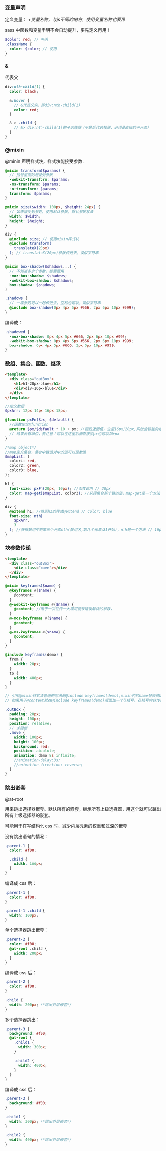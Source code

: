 ### 变量声明

定义变量： $+变量名称，与js不同的地方，使用变量名称也要用$

sass 中函数和变量申明不会自动提升，要先定义再用！

```scss
$color: red; // 声明
.className {
  color: $color; // 使用
}
```

### &

代表父

```scss
div:nth-child(1) {
  color: black;

  &:hover {
    // &代表父亲，即div:nth-child(1)
    color: red;
  }

  & > .child {
    // &> div:nth-child(1)的子选择器（不是后代选择器，必须是直接的子元素）
  }
}
```

### @mixin

@minin 声明样式块，样式块能接受参数，

```scss
@mixin transform($params) {
  // 括号里面的是接受参数
  -webkit-transform: $params;
  -ms-transform: $params;
  -o-transform: $params;
  transform: $params;
}

@mixin size($width: 100px, $height: 24px) {
  // 如未接受到参数，使用默认参数，默认参数写法
  width: $width;
  height: $height;
}

div {
  @include size; // 使用mixin样式块
  @include transform(
    translateX(20px)
  ); // translateX(20px)参数传进去，类似字符串
}
```

```scss
@mixin box-shadow($shadows...) {
  // 不知道多少个参数，都需要用
  -moz-box-shadow: $shadows;
  -webkit-box-shadow: $shadows;
  box-shadow: $shadows;
}

.shadows {
  // 一堆参数可以一起传进去。空格也可以，类似字符串
  @include box-shadow(0px 4px 5px #666, 2px 6px 10px #999);
}
```

编译成：

```css
.shadowed {
  -moz-box-shadow: 0px 4px 5px #666, 2px 6px 10px #999;
  -webkit-box-shadow: 0px 4px 5px #666, 2px 6px 10px #999;
  box-shadow: 0px 4px 5px #666, 2px 6px 10px #999;
}
```

### 数组、集合、函数、继承


<div>
  <ScssBase1 />
</div>

```html
<template>
  <div class="outBox">
    <h1>h1-20px-blue</h1>
    <div>div-16px-blue</div>
  </div>
</template>
```

```scss
//定义数组
$pxArr: 12px 14px 16px 18px;

@function pxFn($px, $default) {
  //函数定义@function
  @return $px/$default * 10 + px; //函数返回值，这里16px/20px,系统会智能的把px约分掉，而不是报错，
  // 结果没有单位，要注意！可以在这里后面直接加px也可以加+px
}

/*map object*/
//map定义集合，集合中键值对中的值可以是数组
$mapList: (
  color1: red,
  color2: green,
  color3: blue,
);

h1 {
  font-size: pxFn(20px, 10px); //函数调用 // 20px
  color: map-get($mapList, color3); //获得集合某个键的值，map-get是一个方法
}

div {
  @extend h1; //继承h1的样式@extend // color: blue
  font-size: nth(
    $pxArr,
    3
  ); //获得数组中的第三个元素nth(数组名,第几个元素从1开始)，nth是一个方法 // 16px
}
```

### 块参数传递


<div>
  <ScssBase2 />
</div>

```html
<template>
  <div class="outBox">
    <div class="move"></div>
  </div>
</template>
```

```scss
@mixin keyframes($name) {
  @keyframes #{$name} {
    @content;
  }
  @-webkit-keyframes #{$name} {
    @content; //用于一次性传一大堆可能被错误解析的参数，
  }
  @-moz-keyframes #{$name} {
    @content;
  }
  @-ms-keyframes #{$name} {
    @content;
  }
}

@include keyframes(demo) {
  from {
    width: 20px;
  }
  to {
    width: 400px;
  }
}

// 引用@mixin样式块普通的写法是@include keyframes(demo),mixin内的name替换成demo字符串
// 如果用于@content就在@include keyframes(demo)后面加一个花括号。花括号内容传到@content位置

.outBox {
  padding: 20px;
  height: 100px;
  position: relative;
  // 关键帧
  .move {
    width: 100px;
    height: 100px;
    background: red;
    position: absolute;
    animation: demo 8s infinite;
    //animation-delay:3s;
    //animation-direction: reverse;
  }
}
```

### 跳出嵌套

@at-root

用来跳出选择器嵌套。默认所有的嵌套，继承所有上级选择器，用这个就可以跳出所有上级选择器的嵌套。

可能用于在写结构化 css 时，减少内层元素的权重和过深的嵌套

没有跳出语句的情况：

```scss
.parent-1 {
  color: #f00;

  .child {
    width: 100px;
  }
}
```

编译成 css 后：

```css
.parent-1 {
  color: #f00;
}

.parent-1 .child {
  width: 100px;
}
```

单个选择器跳出嵌套：

```scss
.parent-2 {
  color: #f00;
  @at-root .child {
    width: 200px;
  }
}
```

编译成 css 后：

```css
.parent-2 {
  color: #f00;
}

.child {
  width: 200px; /*跳出外层嵌套*/
}
```

多个选择器跳出：

```scss
.parent-3 {
  background: #f00;
  @at-root {
    .child1 {
      width: 300px;
    }

    .child2 {
      width: 400px;
    }
  }
}
```

编译成 css 后：

```css
.parent-3 {
  background: #f00;
}

.child1 {
  width: 300px; /*跳出外层嵌套*/
}

.child2 {
  width: 400px; /*跳出外层嵌套*/
}
```
